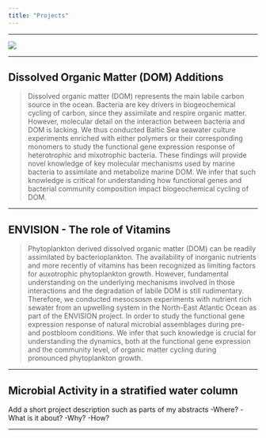 ```yaml
---
title: "Projects"
---
```


---



![](world.png)

---

## **Dissolved Organic Matter (DOM) Additions**

> Dissolved organic matter (DOM) represents the main labile carbon source in the ocean. Bacteria are key drivers in biogeochemical cycling of carbon, since they assimilate and respire organic matter. However, molecular detail on the interaction between bacteria and DOM is lacking. We thus conducted Baltic Sea seawater culture experiments enriched with either polymers or their corresponding monomers to study the functional gene expression response of heterotrophic and mixotrophic bacteria. These findings will provide novel knowledge of key molecular mechanisms used by marine bacteria to assimilate and metabolize marine DOM. We infer that such knowledge is critical for understanding how functional genes and bacterial community composition impact biogeochemical cycling of DOM.

---

## **ENVISION - The role of Vitamins**

> Phytoplankton derived dissolved organic matter (DOM) can be readily assimilated by bacterioplankton. The availability of inorganic nutrients and more recently of vitamins has been recognized as limiting factors for auxotrophic phytoplankton growth. However, fundamental understanding on the underlying mechanisms involved in those interactions and the degradation of labile DOM is still rudimentary. Therefore, we conducted mesocsosm experiments with nutrient rich sewater from an upwelling system in the North-East Atlantic Ocean as part of the ENVISION project. In order to study the functional gene expression response of natural microbial assemblages during pre- and postbloom conditions. We infer that such knowledge is crucial for understanding the dynamics, both at the functional gene expression and the community level, of organic matter cycling during pronounced phytoplankton growth.

---

## **Microbial Activity in a stratified water column**

Add a short project description such as parts of my abstracts
-Where?
-What is it about?
-Why?
-How?

---
